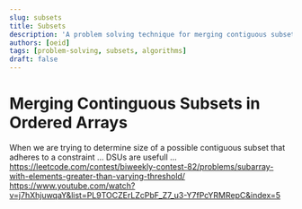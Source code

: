 ```yaml
---
slug: subsets
title: Subsets
description: 'A problem solving technique for merging contiguous subsets in ordered arrays.'
authors: [oeid]
tags: [problem-solving, subsets, algorithms]
draft: false
---
```


# Merging Continguous Subsets in Ordered Arrays
When we are trying to determine size of a possible contiguous subset that adheres to a constraint ... DSUs are usefull ...
https://leetcode.com/contest/biweekly-contest-82/problems/subarray-with-elements-greater-than-varying-threshold/
https://www.youtube.com/watch?v=j7hXhjuwqaY&list=PL9TOCZErLZcPbF_Z7_u3-Y7fPcYRMRepC&index=5